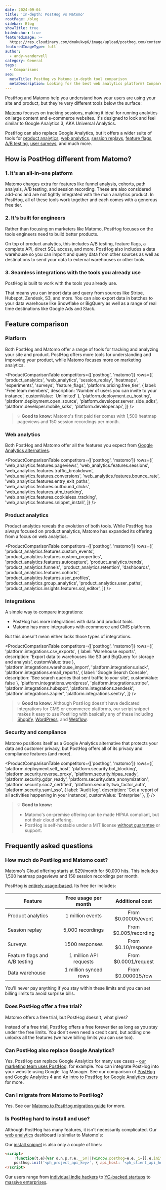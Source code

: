 ```yaml
---
date: 2024-09-04
title: 'In-depth: PostHog vs Matomo'
rootPage: /blog
sidebar: Blog
showTitle: true
hideAnchor: true
featuredImage: >-
  https://res.cloudinary.com/dmukukwp6/image/upload/posthog.com/contents/images/blog/comparisons/matomo.jpeg
featuredImageType: full
author:
  - andy-vandervell
category: General
tags:
  - Comparisons
seo:
  metaTitle: PostHog vs Matomo in-depth tool comparison
  metaDescription: Looking for the best web analytics platform? Compare PostHog vs Matomo on analytics, integrations, compliance, pricing, and more to find the right fit.
---
```



PostHog and Matomo help you understand how your users are using your site and product, but they're very different tools below the surface:

[Matomo](/blog/best-matomo-alternatives) focuses on tracking sessions, making it ideal for running analytics on large content and e-commerce websites. It's designed to look and feel similar to Google Analytics 3, AKA Universal Analytics.

PostHog can also replace Google Analytics, but it offers a wider suite of tools for [product analytics](/product-analytics), [web analytics](/web-analytics), [session replays](/session-replay), [feature flags](/feature-flags), [A/B testing](/experiments), [user surveys](/surveys), and much more.

## How is PostHog different from Matomo?

### 1. It's an all-in-one platform

Matomo charges extra for features like funnel analysis, cohorts, path analysis, A/B testing, and session recording. These are also considered add-ons and are not tightly integrated with the main analytics product. In PostHog, all of these tools work together and each comes with a generous free tier.

### 2. It's built for engineers

Rather than focusing on marketers like Matomo, PostHog focuses on the tools engineers need to build better products. 

On top of product analytics, this includes A/B testing, feature flags, a complete API, direct SQL access, and more. PostHog also includes a data warehouse so you can import and query data from other sources as well as destinations to send your data to external warehouses or other tools.

### 3. Seamless integrations with the tools you already use

PostHog is built to work with the tools you already use. 

That means you can import data and query from sources like Stripe, Hubspot, Zendesk, S3, and more. You can also export data in batches to your data warehouse like Snowflake or BigQuery as well as a range of real time destinations like Google Ads and Slack.

## Feature comparison

### Platform

Both PostHog and Matomo offer a range of tools for tracking and analyzing your site and product. PostHog offers more tools for understanding and improving your product, while Matomo focuses more on marketing analytics.

<ProductComparisonTable
    competitors={['posthog', 'matomo']}
    rows={[
        'product_analytics',
        'web_analytics',
        'session_replay',
        'heatmaps',
        'experiments',
        'surveys',
        'feature_flags',
        'platform.pricing.free_tier',
        { label: 'Free team members', description: 'Number of users you can invite to your instance', customValue: 'Unlimited' },
        'platform.deployment.eu_hosting',
        'platform.deployment.open_source',
        'platform.developer.server_side_sdks',
        'platform.developer.mobile_sdks',
        'platform.developer.api',
    ]}
/>

> 💡 **Good to know:** Matomo's first paid tier comes with 1,500 heatmap pageviews and 150 session recordings per month.

### Web analytics

Both PostHog and Matomo offer all the features you expect from [Google Analytics alternatives](/blog/ga4-alternatives).

<ProductComparisonTable
    competitors={['posthog', 'matomo']}
    rows={[
        'web_analytics.features.pageviews',
        'web_analytics.features.sessions',
        'web_analytics.features.traffic_breakdown',
        'web_analytics.features.conversions',
        'web_analytics.features.bounce_rate',
        'web_analytics.features.entry_exit_paths',
        'web_analytics.features.outbound_clicks',
        'web_analytics.features.utm_tracking',
        'web_analytics.features.cookieless_tracking',
        'web_analytics.features.snippet_install',
    ]}
/>

### Product analytics

Product analytics reveals the evolution of both tools. While PostHog has always focused on product analytics, Matomo has expanded its offering from a focus on web analytics.

<ProductComparisonTable
    competitors={['posthog', 'matomo']}
    rows={[
        'product_analytics.features.custom_events',
        'product_analytics.features.custom_properties',
        'product_analytics.features.autocapture',
        'product_analytics.trends',
        'product_analytics.funnels',
        'product_analytics.retention',
        'dashboards',
        'product_analytics.features.cohorts',
        'product_analytics.features.user_profiles',
        'product_analytics.group_analytics',
        'product_analytics.user_paths',
        'product_analytics.insights.features.sql_editor',
    ]}
/>

### Integrations

A simple way to compare integrations:

- PostHog has more integrations with data and product tools.
- Matomo has more integrations with ecommerce and CMS platforms.

But this doesn't mean either lacks those types of integrations.

<ProductComparisonTable
    competitors={['posthog', 'matomo']}
    rows={[
        'platform.integrations.csv_exports',
        { label: 'Warehouse exports', description: 'Export data to warehouses like S3 and BigQuery for storage and analysis', customValue: true },
        'platform.integrations.warehouse_import',
        'platform.integrations.slack',
        'platform.integrations.email_reports',
        { label: 'Google Search Console', description: 'See search queries that sent traffic to your site', customValue: false },
        'platform.integrations.wordpress',
        'platform.integrations.stripe',
        'platform.integrations.hubspot',
        'platform.integrations.zendesk',
        'platform.integrations.zapier',
        'platform.integrations.sentry',
    ]}
/>

> 💡 **Good to know:** Although PostHog doesn't have dedicated integrations for CMS or ecommerce platforms, our script snippet makes it easy to use PostHog with basically any of these including [Shopify](/docs/libraries/shopify), [WordPress](/docs/libraries/wordpress), and [Webflow](/docs/libraries/webflow).

### Security and compliance

Matomo positions itself as a Google Analytics alternative that protects your data and customer privacy, but PostHog offers all of its privacy and compliance features (and more).

<ProductComparisonTable
    competitors={['posthog', 'matomo']}
    rows={[
        'platform.deployment.self_host',
        'platform.security.bot_blocking',
        'platform.security.reverse_proxy',
        'platform.security.hipaa_ready',
        'platform.security.gdpr_ready',
        'platform.security.data_anonymization',
        'platform.security.soc2_certified',
        'platform.security.two_factor_auth',
        'platform.security.saml_sso',
        { label: 'Audit log', description: 'Get a report of all activities happening in your instance', customValue: 'Enterprise' },
    ]}
/>

> 💡 **Good to know:** 
> - Matomo's on-premise offering can be made HIPAA compliant, but not their cloud offering.
> - PostHog is self-hostable under a MIT license [without guarantee](/docs/self-host/open-source/disclaimer) or support. 

## Frequently asked questions

### How much do PostHog and Matomo cost?

Matomo's Cloud offering starts at $29/month for 50,000 hits. This includes 1,500 heatmap pageviews and 150 session recordings per month.

PostHog is [entirely usage-based](/pricing). Its free tier includes:

| Feature                         | Free usage per month  | Additional cost        |
|---------------------------------|:---------------------:|:----------------------:|
| Product analytics               | 1 million events      | From $0.00005/event    |
| Session replay                  | 5,000 recordings      | From $0.005/recording  |
| Surveys                         | 1500 responses        | From $0.10/response    |
| Feature flags and A/B testing   | 1 million API requests| From $0.0001/request   |
| Data warehouse                  | 1 million synced rows | From $0.000015/row     |

You'll never pay anything if you stay within these limits and you can set billing limits to avoid surprise bills.

### Does PostHog offer a free trial?

Matomo offers a free trial, but PostHog doesn't, what gives? 

Instead of a free trial, PostHog offers a free forever tier as long as you stay under the free limits. You don't even need a credit card, but adding one unlocks all the features (we have billing limits you can use too).

### Can PostHog also replace Google Analytics?

Yes. PostHog can replace Google Analytics for many use cases – [our marketing team uses PostHog](/blog/posthog-marketing), for example. You can integrate PostHog into your website using Google Tag Manager. See our comparison of [PostHog and Google Analytics 4](/blog/posthog-vs-ga4) and [An intro to PostHog for Google Analytics users](/blog/google-analytics-to-posthog) for more.

### Can I migrate from Matomo to PostHog?

Yes. See our [Matomo to PostHog migration guide](/docs/migrate/matomo) for more.

### Is PostHog hard to install and use?

Although PostHog has many features, it isn't necessarily complicated. Our [web analytics](/web-analytics) dashboard is similar to Matomo's:

<ProductScreenshot
    imageLight = "https://res.cloudinary.com/dmukukwp6/image/upload/Clean_Shot_2024_10_01_at_11_39_58_2x_5dff6baf53.png"
    imageDark = "https://res.cloudinary.com/dmukukwp6/image/upload/Clean_Shot_2024_10_01_at_11_40_26_2x_76efad2201.png"
    classes="rounded"
    alt="PostHog web analytics dashboard"
/>

Our [install snippet](/docs/getting-started/install?tab=snippet) is also only a couple of lines:

```html
<script>
    !function(t,e){var o,n,p,r;e.__SV||(window.posthog=e,e._i=[],e.init=function(i,s,a){function g(t,e){var o=e.split(".");2==o.length&&(t=t[o[0]],e=o[1]),t[e]=function(){t.push([e].concat(Array.prototype.slice.call(arguments,0)))}}(p=t.createElement("script")).type="text/javascript",p.crossOrigin="anonymous",p.async=!0,p.src=s.api_host+"/static/array.js",(r=t.getElementsByTagName("script")[0]).parentNode.insertBefore(p,r);var u=e;for(void 0!==a?u=e[a]=[]:a="posthog",u.people=u.people||[],u.toString=function(t){var e="posthog";return"posthog"!==a&&(e+="."+a),t||(e+=" (stub)"),e},u.people.toString=function(){return u.toString(1)+".people (stub)"},o="capture identify alias people.set people.set_once set_config register register_once unregister opt_out_capturing has_opted_out_capturing opt_in_capturing reset isFeatureEnabled onFeatureFlags getFeatureFlag getFeatureFlagPayload reloadFeatureFlags group updateEarlyAccessFeatureEnrollment getEarlyAccessFeatures getActiveMatchingSurveys getSurveys getNextSurveyStep onSessionId".split(" "),n=0;n<o.length;n++)g(u,o[n]);e._i.push([i,s,a])},e.__SV=1)}(document,window.posthog||[]);
    posthog.init('<ph_project_api_key>', { api_host: '<ph_client_api_host>', defaults: '<ph_posthog_js_defaults>' })
</script>
```

Our users range from [individual indie hackers](/customers/headshot-pro) to [YC-backed startups](/customers/mintlify) to [massive enterprises](/customers/researchgate).
